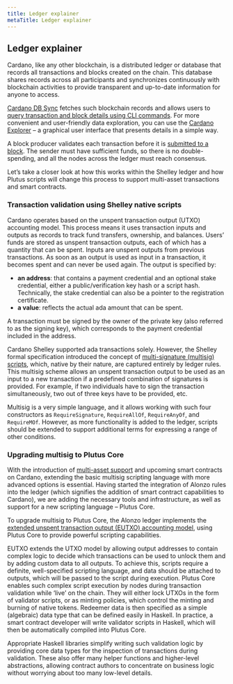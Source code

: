 ```yaml
---
title: Ledger explainer
metaTitle: Ledger explainer
---
```


## Ledger explainer 

Cardano, like any other blockchain, is a distributed ledger or database that records all transactions and blocks created on the chain. This database shares records across all participants and synchronizes continuously with blockchain activities to provide transparent and up-to-date information for anyone to access. 

[Cardano DB Sync](https://docs.cardano.org/cardano-components/cardano-db-sync) fetches such blockchain records and allows users to [query transaction and block details using CLI commands](https://docs.cardano.org/explore-cardano/cardano-architecture/working-with-db-sync). For more convenient and user-friendly data exploration, you can use the [Cardano Explorer](https://explorer.cardano.org/en.html) – a graphical user interface that presents details in a simple way.

A block producer validates each transaction before it is [submitted to a block](https://docs.cardano.org/new-to-cardano/cardano-nodes). The sender must have sufficient funds, so there is no double-spending, and all the nodes across the ledger must reach consensus.

Let’s take a closer look at how this works within the Shelley ledger and how Plutus scripts will change this process to support multi-asset transactions and smart contracts. 

### Transaction validation using Shelley native scripts

Cardano operates based on the unspent transaction output (UTXO) accounting model. This process means it uses transaction inputs and outputs as records to track fund transfers, ownership, and balances. Users’ funds are stored as unspent transaction outputs, each of which has a quantity that can be spent. Inputs are unspent outputs from previous transactions. As soon as an output is used as input in a transaction, it becomes spent and can never be used again. The output is specified by:

- **an address**: that contains a payment credential and an optional stake credential, either a public/verification key hash or a script hash. Technically, the stake credential can also be a pointer to the registration certificate.
- **a value**: reflects the actual ada amount that can be spent. 

A transaction must be signed by the owner of the private key (also referred to as the signing key), which corresponds to the payment credential included in the address. 

Cardano Shelley supported ada transactions solely. However, the Shelley formal specification introduced the concept of [multi-signature (multisig) scripts](https://github.com/input-output-hk/cardano-node/blob/master/doc/reference/simple-scripts.md#multi-signature-scripts), which, native by their nature, are captured entirely by ledger rules. This multisig scheme allows an unspent transaction output to be used as an input to a new transaction if a predefined combination of signatures is provided. For example, if two individuals have to sign the transaction simultaneously, two out of three keys have to be provided, etc.

Multisig is a very simple language, and it allows working with such four constructors as `RequireSignature`, `RequireAllOf`, `RequireAnyOf`, and `RequireMOf`. However, as more functionality is added to the ledger, scripts should be extended to support additional terms for expressing a range of other conditions.

### Upgrading multisig to Plutus Core

With the introduction of [multi-asset support](https://docs.cardano.org/native-tokens/learn) and upcoming smart contracts on Cardano, extending the basic multisig scripting language with more advanced options is essential. Having started the integration of Alonzo rules into the ledger (which signifies the addition of smart contract capabilities to Cardano), we are adding the necessary tools and infrastructure, as well as support for a new scripting language – Plutus Core.

To upgrade multisig to Plutus Core, the Alonzo ledger implements the [extended unspent transaction output (EUTXO) accounting model](https://iohk.io/en/blog/posts/2021/03/12/cardanos-extended-utxo-accounting-model-part-2/), using Plutus Core to provide powerful scripting capabilities.

EUTXO extends the UTXO model by allowing output addresses to contain complex logic to decide which transactions can be used to unlock them and by adding custom data to all outputs. To achieve this, scripts require a definite, well-specified scripting language, and data should be attached to outputs, which will be passed to the script during execution. Plutus Core enables such complex script execution by nodes during transaction validation while ‘live’ on the chain. They will either lock UTXOs in the form of validator scripts, or as minting policies, which control the minting and burning of native tokens. Redeemer data is then specified as a simple (algebraic) data type that can be defined easily in Haskell. In practice, a smart contract developer will write validator scripts in Haskell, which will then be automatically compiled into Plutus Core.

Appropriate Haskell libraries simplify writing such validation logic by providing core data types for the inspection of transactions during validation. These also offer many helper functions and higher-level abstractions, allowing contract authors to concentrate on business logic without worrying about too many low-level details.
